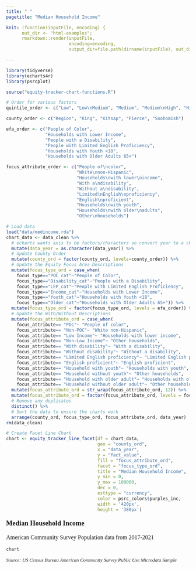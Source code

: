 ```yaml
---
title: " "
pagetitle: "Median Household Income"

knit: (function(inputFile, encoding) {
      out_dir <- "html-examples";
      rmarkdown::render(inputFile,
                        encoding=encoding,
                        output_dir=file.path(dirname(inputFile), out_dir))})

---
```


<style type="text/css">
.main-container {
  max-width: 100% !important;
  margin: auto;
}
</style>

```r
library(tidyverse)
library(echarts4r)
library(psrcplot)

source("equity-tracker-chart-functions.R")

# Order for various factors
quintile_order <- c("Low", "Low\nMedium", "Medium", "Medium\nHigh", "High")

county_order <- c("Region", "King", "Kitsap", "Pierce", "Snohomish")

efa_order <- c("People of Color", 
               "Households with Lower Income", 
               "People with a Disability", 
               "People with Limited English Proficiency", 
               "Households with Youth <18", 
               "Households with Older Adults 65+")

focus_attribute_order <- c("People of\ncolor", 
                           "White\nnon-Hispanic", 
                           "Households\nwith lower\nincome", 
                           "With a\ndisability", 
                           "Without a\ndisability",
                           "Limited\nEnglish\nproficiency", 
                           "English\nproficient",
                           "Households\nwith youth", 
                           "Households\nwith older\nadults",
                           "Other\nhouseholds")

# Load data
load("data/medincome.rda")
chart_data <- data_clean %>%
  # echarts wants axis to be factors/characters so convert year to a character
  mutate(data_year = as.character(data_year)) %>%
  # Update County Order
  mutate(county_ord = factor(county_ord, levels=county_order)) %>%
  # Update the Equity Focus Area Descriptions
  mutate(focus_type_ord = case_when(
    focus_type=="POC_cat"~"People of Color",
    focus_type=="Disability_cat"~"People with a Disability",
    focus_type=="LEP_cat"~"People with Limited English Proficiency",
    focus_type=="Income_cat"~"Households with Lower Income",
    focus_type=="Youth_cat"~"Households with Youth <18",
    focus_type=="Older_cat"~"Households with Older Adults 65+")) %>%
  mutate(focus_type_ord = factor(focus_type_ord, levels = efa_order)) %>%
  # Update the With/Without Descriptions
  mutate(focus_attribute_ord = case_when(
    focus_attribute== "POC"~ "People of color",
    focus_attribute== "Non-POC"~ "White non-Hispanic",
    focus_attribute== "Low Income"~ "Households with lower income",
    focus_attribute== "Non-Low Income"~ "Other households",
    focus_attribute== "With disability"~ "With a disability",
    focus_attribute== "Without disability"~ "Without a disability",
    focus_attribute== "Limited English proficiency"~ "Limited English proficiency",
    focus_attribute== "English proficient"~ "English proficient",
    focus_attribute== "Household with youth"~ "Households with youth",
    focus_attribute== "Household without youth"~ "Other households",
    focus_attribute== "Household with older adult"~ "Households with older adults",
    focus_attribute== "Household without older adult"~ "Other households")) %>%
  mutate(focus_attribute_ord = str_wrap(focus_attribute_ord, 12)) %>%
  mutate(focus_attribute_ord = factor(focus_attribute_ord, levels = focus_attribute_order)) %>%
  # Remove any duplicates
  distinct() %>%
  # Sort the data to ensure the charts work
  arrange(county_ord, focus_type_ord, focus_attribute_ord, data_year)
rm(data_clean)

# Create Facet Line Chart
chart <- equity_tracker_line_facet(df = chart_data,
                                   geo = "county_ord",
                                   x = "data_year",
                                   y = "fact_value",
                                   fill = "focus_attribute_ord",
                                   facet = "focus_type_ord",
                                   title = "Median Household Income",
                                   y_min = 0,
                                   y_max = 180000,
                                   dec = 0,
                                   esttype = "currency",
                                   color = psrc_colors$purples_inc,
                                   width = '420px',
                                   height = '380px')

```
<p style="font-family: Poppins; font-size:14pt; font-weight:bold">
Median Household Income
</p>
<p style="font-family: Poppins; font-size:12pt; font-weight:normal">
American Community Survey Population data from 2017-2021 
</p>
```r
chart
```
<p style="font-family: Poppins; font-size:10pt; font-style:italic">
Source: US Census Bureau American Community Survey Public Use Microdata Sample
</p> 
